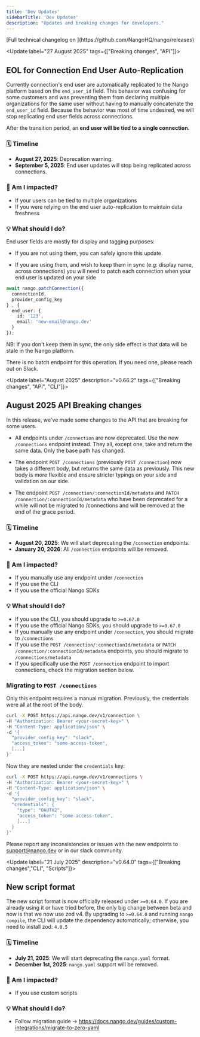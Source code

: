 ```yaml
---
title: 'Dev Updates'
sidebarTitle: 'Dev Updates'
description: "Updates and breaking changes for developers."
---
```


<Info>
[Full technical changelog on <Icon icon="github" />](https://github.com/NangoHQ/nango/releases)
</Info>

<Update label="27 August 2025"  tags={["Breaking changes", "API"]}>

  ## EOL for Connection End User Auto-Replication

Currently connection's end user are automatically replicated to the Nango platform based on the `end_user_id` field.
This behavior was confusing for some customers and was preventing them from declaring multiple organizations for the same user without having to manually concatenate the `end_user_id` field.
Because the behavior was most of time undesired, we will stop replicating end user fields across connections.

After the transition period, an **end user will be tied to a single connection.**

  ### 🗓️ Timeline

  - **August 27, 2025**: Deprecation warning.
  - **September 5, 2025**: End user updates will stop being replicated across connections.

  ### 🧐 Am I impacted?

  - If your users can be tied to multiple organizations
  - If you were relying on the end user auto-replication to maintain data freshness

  ### 💡 What should I do?

  End user fields are mostly for display and tagging purposes:
  - If you are not using them, you can safely ignore this update.

  - If you are using them, and wish to keep them in sync (e.g: display name, across connections) you will need to patch each connection when your end user is updated on your side


  ```ts
  await nango.patchConnection({
    connectionId,
    provider_config_key
  } , {
    end_user: {
      id: '123',
      email: 'new-email@nango.dev'
    }
  });
  ```

  NB: if you don't keep them in sync, the only side effect is that data will be stale in the Nango platform.

  There is no batch endpoint for this operation. If you need one, please reach out on Slack.

</Update>

<Update label="August 2025" description="v0.66.2" tags={["Breaking changes", "API", "CLI"]}>

  ## August 2025 API Breaking changes

  In this release, we've made some changes to the API that are breaking for some users.

  - All endpoints under `/connection` are now deprecated. Use the new `/connections` endpoint instead.
  They all, except one, take and return the same data. Only the base path has changed.

  - The endpoint `POST /connections` (previously `POST /connection`) now takes a different body, but returns the same data as previously.
  This new body is more flexible and ensure stricter typings on your side and validation on our side.

  - The endpoint `POST /connection/:connectionId/metadata` and `PATCH /connection/:connectionId/metadata` who have been deprecated for a while will not be migrated to /connections and will be removed at the end of the grace period.

  ### 🗓️ Timeline

  - **August 20, 2025**: We will start deprecating the `/connection` endpoints.
  - **January 20, 2026**: All `/connection` endpoints will be removed.

  ### 🧐 Am I impacted?

  - If you manually use any endpoint under `/connection`
  - If you use the CLI
  - If you use the official Nango SDKs

  ### 💡 What should I do?

  - If you use the CLI, you should upgrade to `>=0.67.0`
  - If you use the official Nango SDKs, you should upgrade to `>=0.67.0`
  - If you manually use any endpoint under `/connection`, you should migrate to `/connections`
  - If you use the `POST /connection/:connectionId/metadata` or `PATCH /connection/:connectionId/metadata` endpoints, you should migrate to `/connections/metadata`
  - If you specifically use the `POST /connection` endpoint to import connections, check the migration section below.


  ### Migrating to `POST /connections`

  Only this endpoint requires a manual migration.
  Previously, the credentials were all at the root of the body.
  ```bash
  curl -X POST https://api.nango.dev/v1/connection \
  -H "Authorization: Bearer <your-secret-key>" \
  -H "Content-Type: application/json" \
  -d '{
    "provider_config_key": "slack",
    "access_token": "some-access-token",
    [...]
  }'
  ```

  Now they are nested under the `credentials` key:
  ```bash
  curl -X POST https://api.nango.dev/v1/connections \
  -H "Authorization: Bearer <your-secret-key>" \
  -H "Content-Type: application/json" \
  -d '{
    "provider_config_key": "slack",
    "credentials": {
      "type": "OAUTH2",
      "access_token": "some-access-token",
      [...]
    }
  }'
  ```

  Please report any inconsistencies or issues with the new endpoints to support@nango.dev or in our slack community.

</Update>


<Update label="21 July 2025" description="v0.64.0" tags={["Breaking changes","CLI", "Scripts"]}>

  ## New script format

The new script format is now officially released under `>=0.64.0`.
If you are already using it or have tried before, the only big change between beta and now is that we now use zod v4.
By upgrading to `>=0.64.0` and running `nango compile`, the CLI will update the dependency automatically; otherwise, you need to install zod: `4.0.5`

  ### 🗓️ Timeline

  - **July 21, 2025**: We will start deprecating the `nango.yaml` format.
  - **December 1st, 2025**: `nango.yaml` support will be removed.

  ### 🧐 Am I impacted?

  - If you use custom scripts

  ### 💡 What should I do?

  - Follow migration guide -> https://docs.nango.dev/guides/custom-integrations/migrate-to-zero-yaml
  
</Update>
